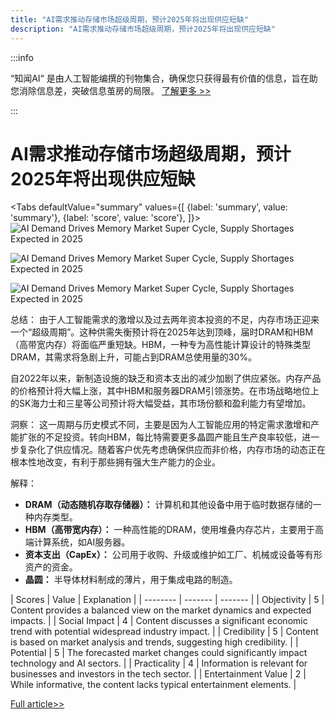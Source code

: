 ```yaml
---
title: "AI需求推动存储市场超级周期，预计2025年将出现供应短缺"
description: "AI需求推动存储市场超级周期，预计2025年将出现供应短缺"
---
```



:::info

“知闻AI“ 是由人工智能编撰的刊物集合，确保您只获得最有价值的信息，旨在助您消除信息差，突破信息茧房的局限。  [了解更多 >>](/)

:::

# AI需求推动存储市场超级周期，预计2025年将出现供应短缺


<Tabs
	defaultValue="summary"
	values={[
	{label: 'summary', value: 'summary'},
	{label: 'score', value: 'score'},
]}>
<TabItem value="summary">
<img
  src="https://image.informedainews.com/2024/06/10/AI-RrV-1717983345-0.jpg"
  alt="AI Demand Drives Memory Market Super Cycle, Supply Shortages Expected in 2025"
/>

<img
  src="https://image.informedainews.com/2024/06/10/AI-B5R-1717983345-1.jpg"
  alt="AI Demand Drives Memory Market Super Cycle, Supply Shortages Expected in 2025"
/>

<img
  src="https://image.informedainews.com/2024/06/10/AI-58C-1717983345-2.jpg"
  alt="AI Demand Drives Memory Market Super Cycle, Supply Shortages Expected in 2025"
/>



总结：
由于人工智能需求的激增以及过去两年资本投资的不足，内存市场正迎来一个“超级周期”。这种供需失衡预计将在2025年达到顶峰，届时DRAM和HBM（高带宽内存）将面临严重短缺。HBM，一种专为高性能计算设计的特殊类型DRAM，其需求将急剧上升，可能占到DRAM总使用量的30%。

自2022年以来，新制造设施的缺乏和资本支出的减少加剧了供应紧张。内存产品的价格预计将大幅上涨，其中HBM和服务器DRAM引领涨势。在市场战略地位上的SK海力士和三星等公司预计将大幅受益，其市场份额和盈利能力有望增加。

洞察：
这一周期与历史模式不同，主要是因为人工智能应用的特定需求激增和产能扩张的不足投资。转向HBM，每比特需要更多晶圆产能且生产良率较低，进一步复杂化了供应情况。随着客户优先考虑确保供应而非价格，内存市场的动态正在根本性地改变，有利于那些拥有强大生产能力的企业。

解释：
- **DRAM（动态随机存取存储器）：** 计算机和其他设备中用于临时数据存储的一种内存类型。
- **HBM（高带宽内存）：** 一种高性能的DRAM，使用堆叠内存芯片，主要用于高端计算系统，如AI服务器。
- **资本支出（CapEx）：** 公司用于收购、升级或维护如工厂、机械或设备等有形资产的资金。
- **晶圆：** 半导体材料制成的薄片，用于集成电路的制造。
</TabItem>
<TabItem value="score">
	| Scores     | Value   | Explanation |
	| -------- | ------- | ------- |
	| Objectivity  | 5    | Content provides a balanced view on the market dynamics and expected impacts.    |
	| Social Impact | 4     | Content discusses a significant economic trend with potential widespread industry impact.    |
	| Credibility    | 5    | Content is based on market analysis and trends, suggesting high credibility.    |
	| Potential    | 5    | The forecasted market changes could significantly impact technology and AI sectors.    |
	| Practicality    | 4    | Information is relevant for businesses and investors in the tech sector.    |
	| Entertainment Value    | 2    | While informative, the content lacks typical entertainment elements.    |
</TabItem>
</Tabs>

[Full article>>](https://wallstreetcn.com/articles/3716853)
